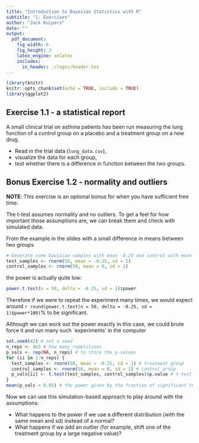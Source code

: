 ```yaml
---
title: "Introduction to Bayesian Statistics with R"
subtitle: "1: Exercises"
author: "Jack Kuipers"
date: ""
output:
  pdf_document:
    fig_width: 6
    fig_height: 3
    latex_engine: xelatex
    includes:
      in_header: ./logos/header.tex
---
```


```r
library(knitr)
knitr::opts_chunk$set(echo = TRUE, include = TRUE)
library(ggplot2)
```

## Exercise 1.1 - a statistical report

A small clinical trial on asthma patients has been run measuring the lung function of a control group on a placebo and a treatment group on a new drug.

* Read in the trial data (`lung_data.csv`),
* visualize the data for each group, 
* test whether there is a difference in function between the two groups. 

## Bonus Exercise 1.2 - normality and outliers

**NOTE**: This exercise is an optional bonus for when you have sufficient free time.

The t-test assumes normality and no outliers. To get a feel for how important those assumptions are, we can break them and check with simulated data.

From the example in the slides with a small difference in means between two groups

```r
# Generate some Gaussian samples with mean -0.25 and control with mean 0
test_samples <- rnorm(50, mean = -0.25, sd = 1)
control_samples <- rnorm(50, mean = 0, sd = 1)
```

the power is actually quite low:

```r
power.t.test(n = 50, delta = -0.25, sd = 1)$power
```

Therefore if we were to repeat the experiment many times, we would expect around `r round(power.t.test(n = 50, delta = -0.25, sd = 1)$power*100)`\% to be significant.

Although we can work out the power exactly in this case, we could brute force it and run many such `experiments' in the computer

```r
set.seed(42) # set a seed
n_reps <- 4e3 # how many repetitions
p_vals <- rep(NA, n_reps) # to store the p-values
for (ii in 1:n_reps) {
  test_samples <- rnorm(50, mean = -0.25, sd = 1) # treatment group
  control_samples <- rnorm(50, mean = 0, sd = 1) # control group
  p_vals[ii] <- t.test(test_samples, control_samples)$p.value # t-test
}
mean(p_vals < 0.05) # the power given by the fraction of significant tests
```

Now we can use this simulation-based approach to play around with the assumptions:

* What happens to the power if we use a different distribution (with the same mean and sd) instead of a normal?
* What happens if we add an outlier (for example, shift one of the treatment group by a large negative value)?

